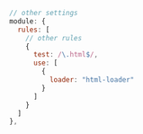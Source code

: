 ```js
  // other settings
  module: {
    rules: [
      // other rules
      {
        test: /\.html$/,
        use: [
          {
            loader: "html-loader"
          }
        ]
      }
    ]
  },
```

